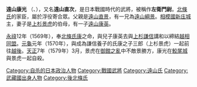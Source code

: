 {{unreferenced|time=2015-04-14T15:43:39+00:00}}
'''遠山康光''' （{{lang|ja|とおやま やすみつ}}、{{Bd|？||1579年|4月29日（天正7年3月24日）}}），又名'''遠山直次'''，是日本戰國時代的武將，被稱作'''左衛門尉'''。[[北條氏|北條氏]]的家臣，屬於浮役寄合眾。父親是[[遠山直景|遠山直景]]，有一兄為[[遠山綱景|遠山綱景]]。[[相模國|相模國]][[新庒城|新庒城]]主，妻子是[[上杉景虎|上杉景虎]]的伯母，有一子[[遠山康英|遠山康英]]。

[[永祿|永祿]]12年（1569年），奉[[北條氏康|北條氏康]]之命，與兒子康英去與[[上杉謙信|上杉謙信]]講和以締結[[越相同盟|越相同盟]]。[[元龜|元龜]]元年（1570年），與成為謙信養子的氏康之子三郎（上杉景虎）一起前往[[越後國|越後]]。[[天正_(日本)|天正]]7年（1579年）3月，景虎在[[御館之亂|御館之亂]]中不敵景勝方，康光在[[鮫尾城|鮫尾城]]與景虎一起自殺。

{{DEFAULTSORT:Touyama Yasumitsu}}
[[Category:自杀的日本政治人物|Category:自杀的日本政治人物]]
[[Category:戰國武將|Category:戰國武將]]
[[Category:遠山氏|Category:遠山氏]]
[[Category:武藏國出身人物|Category:武藏國出身人物]]
[[Category:後北條氏|Category:後北條氏]]
{{japan-bio-stub}}